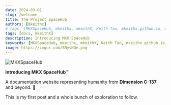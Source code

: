 ```yaml
---
date: 2024-03-01
slug: /welcome
title: The Project SpaceHub
authors: [mkeithx]
# tags: [MKXSpaceHub, mkeithx, mkeithX, Keith Tan, mkeithx.github.io, welcome]
tags: [docs, mkeithX]
description: Introducing MKX SpaceHub
keywords: [MKXSpaceHub, mkeithx, mkeithX, Keith Tan, mkeithx.github.io, welcome]
image: https://imgur.com/8NyvNQe.png
---
```





![MKXSpaceHub](https://imgur.com/8NyvNQe.png "MKXSpaceHub")

<!-- # Introducing MKX SpaceHub -->

**Introducing MKX SpaceHub**™

<!-- truncate -->

A documentation website representing humanity from **Dimension C-137** and beyond. 🚀




This is my first post and a whole bunch of exploration to follow.


<!-- <KitiplexLogo className="logoBadge"/> -->

<Kitiplex />


<Docusaurus />

